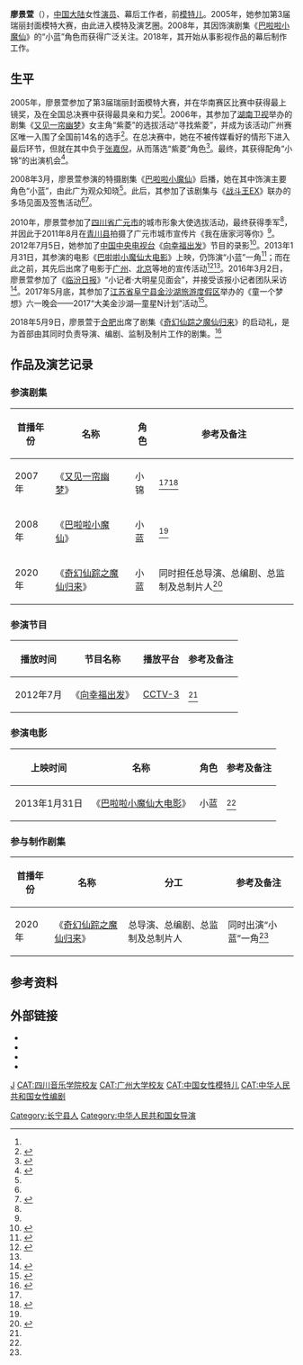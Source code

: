 {{艺人
|姓名 = 廖景萱
|类型 = 女演员
|图片 = 
|图片尺寸 = 
|图片简介 = 
|罗马拼音 = Liào Jǐngxuān
|昵称 = 紫菱第二<ref name=Balala_the_Fairies>{{Cite news|author=王曦|title=“战斗王”“小魔仙”亮相惊呆小读者|url=http://ent.sina.com.cn/x/2008-07-24/03132112067.shtml|date=2008-07-24|newspaper=《沈阳晚报》|pages=34|via=[[新浪|新浪]]|access-date=2021-01-04|archive-date=2021-01-05|archive-url=https://web.archive.org/web/20210105060656/http://ent.sina.com.cn/x/2008-07-24/03132112067.shtml|dead-url=no}}</ref>、小蓝姐姐<ref name=GYEN_int>{{Cite news|author=鄢怀林|title=“小蓝姐姐”将做客晚报|url=http://gywb.gyxww.cn/wb1/html/2012-8-8/22060.html|date=2012-08-08|newspaper=《广元晚报》|pages=09|access-date=2021-01-04}}{{Dead link}}</ref>
|国籍 = {{PRC}}
|民族 = [[汉族|汉族]]
|籍贯 = {{CHN}}[[四川省|四川省]][[宜宾市|宜宾市]][[长宁县|长宁县]]
|出生日期 = {{Birth date and age|1984|10|15}}
|出生地点 = {{CHN}}[[四川省|四川省]][[宜宾地区|宜宾地区]][[长宁县|长宁县]]
|居住地 = {{CHN}}[[广东省|广东省]][[广州市|广州市]]
|职业 = 演员、幕后工作者，前模特儿
|语言 = [[汉语普通话|汉语普通话]]
|教育程度 = 研究生
|母校 = {{Plainlist|
* [[四川音乐学院|四川音乐学院]]<ref name=intro_1>{{Cite news|author=鄢怀林、尹泽娟|title=小蓝姐姐进京 要为5岁病童圆梦|url=http://gywb.gyxww.cn/wb1/html/2012-7-3/20564.html|date=2012-07-03|newspaper=《广元晚报》|pages=05|access-date=2021-01-04}}{{Dead link}}</ref>
* [[广州大学|广州大学]]<ref name=intro_2>{{Cite news|title=资料：“寻找紫菱”二十九强选手——廖景萱|url=http://ent.sina.com.cn/v/2006-05-07/22371074003.html|date=2006-05-07|website=影音娱乐|publisher=[[新浪|新浪]]|access-date=2021-01-04|archive-date=2021-01-05|archive-url=https://web.archive.org/web/20210105063250/http://ent.sina.com.cn/v/2006-05-07/22371074003.html|dead-url=no}}</ref>
* 四川省长宁县中学校<ref>{{Cite news|title=川南艺体教育的明珠|date=2010-07-22|newspaper=《宜宾日报》|pages=B3}}</ref>
}}
|出道作 = 《[[又见一帘幽梦|又见一帘幽梦]]》
|代表作 = 《[[巴啦啦小魔仙|巴啦啦小魔仙]]》
|著名角色 = 小蓝
|活跃年代 = 2005年－
|经纪公司 = [[景萱文化传媒|景萱文化传媒]]
|IMDb = 9038050
}}

'''廖景萱'''（{{Bd|1984年|10月15日<ref name=intro_2/>|catIdx=廖}}），[[中国大陆|中国大陆]]女性[[演员|演员]]、幕后工作者，前[[模特儿|模特儿]]。2005年，她参加第3届瑞丽封面模特大赛，由此进入模特及演艺圈。2008年，其因饰演剧集《[[巴啦啦小魔仙|巴啦啦小魔仙]]》的“小蓝”角色而获得广泛关注。2018年，其开始从事影视作品的幕后制作工作。

== 生平 ==
2005年，廖景萱参加了第3届瑞丽封面模特大赛，并在华南赛区比赛中获得最上镜奖，及在全国总决赛中获得最具亲和力奖<ref name=intro_2/>。2006年，其参加了[[湖南卫视|湖南卫视]]举办的剧集《[[又见一帘幽梦|又见一帘幽梦]]》女主角“紫菱”的选拔活动“寻找紫菱”，并成为该活动广州赛区唯一入围了全国前14名的选手<ref>{{Cite news|title=广州准“紫菱”廖景萱化险为夷闯进14强|url=http://ent.sina.com.cn/v/2006-05-16/15511083429.html|date=2006-05-16|newspaper=《[[广州日报|广州日报]]》|pages=|via=[[新浪|新浪]]|access-date=2021-01-04|archive-date=2021-01-05|archive-url=https://web.archive.org/web/20210105063256/http://ent.sina.com.cn/v/2006-05-16/15511083429.html|dead-url=no}}</ref>。在总决赛中，她在不被传媒看好的情形下进入最后环节，但就在其中负于[[张嘉倪|张嘉倪]]，从而落选“紫菱”角色<ref>{{Cite news|author=平丽艳|editor=肖刚|title=“寻找紫菱”最后谜底揭晓|url=http://lzcb.gansudaily.com.cn/system/2006/06/18/010052954.shtml|date=2006-06-18|newspaper=《[[兰州晨报|兰州晨报]]》|pages=A16|access-date=2021-01-04|archive-date=2021-01-05|archive-url=https://web.archive.org/web/20210105061602/http://lzcb.gansudaily.com.cn/system/2006/06/18/010052954.shtml|dead-url=no}}</ref>。最终，其获得配角“小锦”的出演机会<ref name=Dreams_Link>{{Cite news|title=廖景萱《又见一帘幽梦》饰——小锦|url=https://ent.163.com/photoview/51GQ0003/74681.html|date=2012-07-21|website=网易娱乐|publisher=[[网易|网易]]|access-date=2021-01-04|archive-date=2021-01-05|archive-url=https://web.archive.org/web/20210105062714/https://ent.163.com/photoview/51GQ0003/74681.html|dead-url=no}}</ref>。

2008年3月，廖景萱参演的特摄剧集《[[巴啦啦小魔仙|巴啦啦小魔仙]]》启播，她在其中饰演主要角色“小蓝”，由此广为观众知晓<ref name=Balala_the_Fairies/>。此后，其参加了该剧集与《[[战斗王EX|战斗王EX]]》联办的多场见面及签售活动<ref name=Balala_the_Fairies/><ref>{{Cite news|author=金璐|author2=余亿智|title=打开幻想之门 畅游文学之旅|date=2008-08-06|newspaper=《[[羊城晚报|羊城晚报]]》|location=深圳|pages=A23}}</ref>。

2010年，廖景萱参加了[[四川省|四川省]][[广元市|广元市]]的城市形象大使选拔活动，最终获得季军<ref name=intro_1/>，并因此于2011年8月在[[青川县|青川县]]拍摄了广元市城市宣传片《我在唐家河等你》<ref name=GYEN_int/>。2012年7月5日，她参加了[[中国中央电视台|中国中央电视台]]《[[向幸福出发|向幸福出发]]》节目的录影<ref name=Xiang_Xinfu_Chufa>{{Cite news|author=鄢怀林|title=见到了小蓝姐姐 收到了特别礼物|url=http://gywb.gyxww.cn/wb1/html/2012-7-7/20738.html|date=2012-07-07|newspaper=《广元晚报·凤凰周刊》|pages=02|access-date=2021-01-04}}{{Dead link}}</ref>。2013年1月31日，其参演的电影《[[巴啦啦小魔仙大电影|巴啦啦小魔仙大电影]]》上映，仍饰演“小蓝”一角<ref name=Balala_the_Fairies_Movie>{{Cite news|author=杨林|title=孟非叫卖“巴啦啦”|url=http://epaper.bjnews.com.cn/html/2013-01/30/content_407249.htm|date=2013-01-30|newspaper=《[[新京报|新京报]]》|pages=C06|access-date=2021-01-04|archive-date=2021-01-05|archive-url=https://web.archive.org/web/20210105061613/http://epaper.bjnews.com.cn/html/2013-01/30/content_407249.htm|dead-url=no}}</ref>；而在此之前，其先后出席了电影于[[广州|广州]]、[[北京|北京]]等地的宣传活动<ref>{{Cite news|author=王振国|editor=Lorring|title=“小蓝姐姐”寒假挑战“喜羊羊”|url=http://ent.sina.com.cn/m/c/2012-12-21/17133817870.shtml|date=2012-12-21|newspaper=《[[广州日报|广州日报]]》|pages=B2|via=[[新浪|新浪]]|access-date=2021-01-04|archive-date=2021-01-05|archive-url=https://web.archive.org/web/20210105062909/http://ent.sina.com.cn/m/c/2012-12-21/17133817870.shtml|dead-url=no}}</ref><ref name=Balala_the_Fairies_Movie/>。2016年3月2日，廖景萱参加了《[[临汾日报|临汾日报]]》“小记者·大明星见面会”，并接受该报小记者团队采访<ref>{{Cite news|author=刘静|editor=张茜|title=“小记者”遇上“大明星”|url=http://www.lfxww.com/linfen/kjww/2536927.html|date=2016-03-04|newspaper=《临汾日报》|pages=2|via=临汾新闻网|access-date=2021-01-04|archive-date=2021-01-05|archive-url=https://web.archive.org/web/20210105061218/http://www.lfxww.com/linfen/kjww/2536927.html|dead-url=no}}</ref>。2017年5月底，其参加了[[江苏省|江苏省]][[阜宁县|阜宁县]][[金沙湖_(阜宁)|金沙湖旅游度假区]]举办的《童一个梦想》六一晚会——2017“大美金沙湖—童星N计划”活动<ref>{{Cite news|author=徐卫凤|editor=盐城阜宁文明办|title=金沙湖将举办“童一个梦想”六一晚会|url=http://www.jswmw.com/9661/fn/201705/t20170526_4147420.shtml|date=2017-05-24|newspaper=《阜宁日报》|pages=2|via=江苏文明网|access-date=2021-01-04|archive-date=2021-01-05|archive-url=https://web.archive.org/web/20210105062321/http://www.jswmw.com/9661/fn/201705/t20170526_4147420.shtml|dead-url=no}}</ref>。

2018年5月9日，廖景萱于[[合肥|合肥]]出席了剧集《[[奇幻仙踪之魔仙归来|奇幻仙踪之魔仙归来]]》的启动礼，是为首部由其同时负责导演、编剧、监制及制片工作的剧集。<ref>{{Cite news|author=王伟|title=魔幻喜剧《奇幻仙踪》启动仪式举行|url=http://epaper.hf365.com/hfwb/html/2018-05/11/content_404309.htm|date=2018-05-11|newspaper=《[[合肥晚报|合肥晚报]]》|pages=A6|access-date=2021-01-04|archive-date=2021-01-05|archive-url=https://web.archive.org/web/20210105061933/http://epaper.hf365.com/hfwb/html/2018-05/11/content_404309.htm|dead-url=no}}</ref>

== 作品及演艺记录 ==
=== 参演剧集 ===
{|class=wikitable style=text-align:center
! 首播年份 !! 名称 !! 角色 !! 参考及备注
|-
| 2007年 || 《[[又见一帘幽梦|又见一帘幽梦]]》 || 小锦 || <ref name=Dreams_Link/><ref>{{Cite news|author=梁巍|editor=王晓易|title=《一帘幽梦》华丽转身|url=https://ent.163.com/07/0626/16/3HU86EM800032AUS.html|date=2007-06-26|newspaper=《[[半岛晨报|半岛晨报]]》|pages=C05|via=[[网易|网易]]|access-date=2021-01-04|archive-date=2021-01-05|archive-url=https://web.archive.org/web/20210105062351/https://ent.163.com/07/0626/16/3HU86EM800032AUS.html|dead-url=no}}</ref>
|-
| 2008年 || 《[[巴啦啦小魔仙|巴啦啦小魔仙]]》 || 小蓝 || <ref name=Balala_the_Fairies/>
|-
| 2020年 || 《[[奇幻仙踪之魔仙归来|奇幻仙踪之魔仙归来]]》 || 小蓝 || 同时担任总导演、总编剧、总监制及总制片人<ref name=Qihuan_Xianzong>{{Cite news|author=小易|editor=韩冲|title=00后童年记忆“小蓝姐姐”新剧《奇幻仙踪》将播|url=https://ent.163.com/19/1030/22/ESP61QBS00038FO9.html|date=2019-10-30|website=网易娱乐|publisher=[[网易|网易]]|access-date=2021-01-04|archive-date=2021-01-05|archive-url=https://web.archive.org/web/20210105063258/https://ent.163.com/19/1030/22/ESP61QBS00038FO9.html|dead-url=no}}</ref>
|}

=== 参演节目 ===
{|class=wikitable style=text-align:center
! 播放时间 !! 节目名称 !! 播放平台 !! 参考及备注
|-
| 2012年7月 || 《[[向幸福出发|向幸福出发]]》 || [[CCTV-3|CCTV-3]] || <ref name=Xiang_Xinfu_Chufa/>
|}

=== 参演电影 ===
{|class=wikitable style=text-align:center
! 上映时间 !! 名称 !! 角色 !! 参考及备注
|-
| 2013年1月31日 || 《[[巴啦啦小魔仙大电影|巴啦啦小魔仙大电影]]》 || 小蓝 || <ref name=Balala_the_Fairies_Movie/>
|}

=== 参与制作剧集 ===
{|class=wikitable style=text-align:center
! 首播年份 !! 名称 !! 分工 !! 参考及备注
|-
| 2020年 || 《[[奇幻仙踪之魔仙归来|奇幻仙踪之魔仙归来]]》 || 总导演、总编剧、总监制及总制片人 || 同时出演“小蓝”一角<ref name=Qihuan_Xianzong/>
|}

== 参考资料 ==
{{Reflist|2}}

== 外部链接 ==
* {{Sinaweibo|liaojingxuan520}}
* {{IMDb name|9038050}}
* {{Douban people|1325774}}
* {{Mtime people|1981654}}

[[CAT:廖姓|J]]
[[Category:长宁县人|Category:长宁县人]]
[[CAT:四川音乐学院校友|CAT:四川音乐学院校友]]
[[CAT:广州大学校友|CAT:广州大学校友]]
[[CAT:中国女性模特儿|CAT:中国女性模特儿]]
[[Category:中华人民共和国女导演|Category:中华人民共和国女导演]]
[[CAT:中华人民共和国女性编剧|CAT:中华人民共和国女性编剧]]